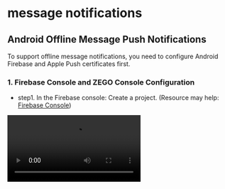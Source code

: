 # message notifications

## Android Offline Message Push Notifications

To support offline message notifications, you need to configure Android Firebase and Apple Push certificates first.

### 1. Firebase Console and ZEGO Console Configuration

- step1. In the Firebase console: Create a project. (Resource may help: [Firebase Console](https://console.firebase.google.com/))

<Video src="https://www.youtube.com/embed/HhP7rLirCA4"/>

- step2. In the [ZEGOCLOUD Admin Console](https://console.zegocloud.com/): Upload your FCM certificate

<Note title="Note">
- If you are ready with the Apple APNS certificate at this point, you can upload it together.
- iOS **need Apple Push Services certificates**, not VoIP certificates. This is different from the CallKit project.
</Note> 

<Frame auto="auto" height="auto" caption="">
  <img src="https://storage.zego.im/sdk-doc/Pics/zegocloud/console/upload_zimkit_certificate.png" />
</Frame>

- step3. In the [ZEGOCLOUD Admin Console](https://console.zegocloud.com/): create a `resourceID` for zimkit.

<Warning title="Warning">

1. You must use these options for zimkit, **APNs: Normal, FCM: Data Messages**. (Note that it's different from CallKit)
2. In the picture, `zego_message.caf` is the notification sound ringtone attached to iOS offline message push, apple only supports audio files in caf format, **you need to use your own caf file name here**. (If you don't need to customize the ringtone, you can leave the sound field empty.)
3. If you haven't configured the Android or iOS certificate at this point, the ResourceID will not include the options for that platform. as mentioned earlier, **We recommend that you also upload the Android and iOS certificate at this time together**, **then configure the resourceID for both iOS and Android together.**
> **If you haven't configured android and ios together**, when you need to configure another platform in the future, you **will need to delete and recreate the resourceID** to complete the configuration for android and ios. 

</Warning>

<Frame auto="auto" height="auto" caption="">
  <img src="https://storage.zego.im/sdk-doc/Pics/zegocloud/console/zimkit_resource_id.png"/>
</Frame>

- step4. In the Firebase console: Create an Android application and modify your project;

<Video src="https://www.youtube.com/embed/0f9Ai2uJM5o"/>

### 2. Modify the initialization code

You need to add the `notificationConfig` as follows:

<Warning title="Warning">
1. The `resourceID` here should use the `resourceID` created in the previous step in the [ZEGOCLOUD Admin Console](https://console.zegocloud.com/).
2. If you have other functions in your application that also use channelID, please use a different channelID here.
</Warning> 

```dart
void main() async {
  ...

  /// init ZIMKit
  await ZIMKit().init(
    appID: yourAppID /*input your AppID*/,
    appSign: yourAppSign /*input your AppSign*/,
    notificationConfig: ZegoZIMKitNotificationConfig(
      resourceID: yourResourceID,
      androidNotificationConfig: ZegoZIMKitAndroidNotificationConfig(
        channelID: yourChannelID,  //  'ZIM Message'
        channelName: yourChannelName,  //  'Message'
        sound: yourSoundFileName,  //  'message'
        icon: yourIconFileName,  //  'notification_icon'
      ),
    ),
  );

  ...
}
```

### 3. specify a custom notification sound and icon

1. If you need to specify a custom notification icon, you can specify the icon file name id of notification by `androidNotificationConfig.icon`, Additionally, you must place your icon file in the following path: **\$&lcub;project_root&rcub;/android/app/src/main/res/drawable/\$&lcub;icon&rcub;.png**
2. If you need to specify a custom notification sound, you can specify the sound file name id of notification by `androidNotificationConfig.sound`, Additionally, you must place your audio file in the following path: **\$&lcub;project_root&rcub;/android/app/src/main/res/raw/\$&lcub;sound&rcub;.mp3**

And the resources should be placed in the following locations:

<Frame width="auto" height="auto" caption="">
  <img src="https://storage.zego.im/sdk-doc/Pics/zegocloud/zimkit/zimkit_offline_files.jpeg" />
</Frame>

<Warning title="Warning">

If your project integrates **Call Kit** in addition to **ZIMKit**

<Accordion title="please add additional configuration:" defaultOpen="false">

When calling `ZegoUIKitPrebuiltCallInvitationService().init`, you need to add additional config for message notification.

```dart
ZegoUIKitPrebuiltCallInvitationService().init(
  appID: yourAppID /*input your AppID*/,
  appSign: yourAppSign /*input your AppSign*/,
  userID: id,
  userName: name,
  plugins: [ZegoUIKitSignalingPlugin()],
  androidNotificationConfig: ZegoCallAndroidNotificationConfig(
    /// call notification
    channelID: 'ZegoUIKit',
    channelName: 'Call Notifications',
    sound: 'call',
    icon: 'call',

    /// message notification
    messageChannelID: 'Message',
    messageChannelName: 'Message',
    messageSound: 'message',
    messageIcon: 'message',
  ),
);
```

<Frame width="auto" height="auto" caption="">
  <img src="https://storage.zego.im/sdk-doc/Pics/zegocloud/zimkit/zimkit_callkit_offline_files.jpeg" />
</Frame>

> Please refer to our [demo](https://github.com/ZEGOCLOUD/zego_inapp_chat_uikit_example_flutter/blob/master/basic_demo/lib/main.dart) for the complete code.

</Accordion>

</Warning>

### 4. Add firebase-messaging dependency

Add this line to your project's `your_project/android/app/build.gradle` file as instructed.

```
implementation 'com.google.firebase:firebase-messaging:21.1.0'
```

### 5. Configure notification permissions for your app.

Open the file `your_project/app/src/main/AndroidManifest.xml`, and add the following code:

```xml
<uses-permission android:name="android.permission.ACCESS_WIFI_STATE" />
<uses-permission android:name="android.permission.RECORD_AUDIO" />
<uses-permission android:name="android.permission.INTERNET" />
<uses-permission android:name="android.permission.ACCESS_NETWORK_STATE" />
<uses-permission android:name="android.permission.CAMERA" />
<uses-permission android:name="android.permission.BLUETOOTH" />
<uses-permission android:name="android.permission.MODIFY_AUDIO_SETTINGS" />
<uses-permission android:name="android.permission.READ_PHONE_STATE" />
<uses-permission android:name="android.permission.WAKE_LOCK" />
<uses-permission android:name="android.permission.FOREGROUND_SERVICE" />
<uses-permission android:name="android.permission.WRITE_EXTERNAL_STORAGE"/>
<uses-permission android:name="android.permission.READ_EXTERNAL_STORAGE"/>
<uses-permission android:name="android.permission.USE_FULL_SCREEN_INTENT" />
<uses-permission android:name="android.permission.REQUEST_IGNORE_BATTERY_OPTIMIZATIONS" />
<uses-permission android:name="android.permission.VIBRATE"/>
<uses-permission android:name="android.permission.READ_MEDIA_VIDEOS"/>
<uses-permission android:name="android.permission.READ_MEDIA_AUDIO"/>
<uses-permission android:name="android.permission.READ_MEDIA_IMAGES"/>

<uses-permission android:name="android.permission.ACCESS_NOTIFICATION_POLICY"/>
<uses-permission android:name="android.permission.POST_NOTIFICATIONS"/>
<!--for bring app to foreground from background in Android 10 -->
<uses-permission android:name="android.permission.SYSTEM_ALERT_WINDOW" />
```

<Frame width="auto" height="auto" caption="">
  <img src="https://media-resource.spreading.io/5fa3f99cda659c8c9f2907cbb0242e6c/workspace86/android_permission.png" />
</Frame>

### 6. Guide your users to set app permissions (Android only)

Some devices require special permissions to be enabled in order for your app to automatically display in the foreground when receiving a offline message (such as Xiaomi). Therefore, you need to guide your app users to enable the necessary app permissions to make the offline message effective.

- battery settings: Unrestricted.
- notification settings: Switch all to enable.

|notification settings| battery settings|
|--|--|
|<Frame width="auto" height="auto" caption=""><img src="https://storage.zego.im/sdk-doc/Pics/zegocloud/oss/setting_notifications.gif" /></Frame>|<Frame width="auto" height="auto" caption=""><img src="https://storage.zego.im/sdk-doc/Pics/zegocloud/oss/setting_battery.gif" /></Frame>|

Here are the permissions that an app needs on Xiaomi devices for reference:

- Show on locked screen: Switch to Enable
- Display pop-up windows while running in the background: Switch to Enable
- Display pop-up window: Switch to Enable

| | | |
|--|--|--|
|<Frame width="auto" height="auto" caption=""><img src="https://media-resource.spreading.io/5fa3f99cda659c8c9f2907cbb0242e6c/workspace86/miui12_settings1.jpg" /></Frame>|<Frame width="auto" height="auto" caption=""><img src="https://media-resource.spreading.io/5fa3f99cda659c8c9f2907cbb0242e6c/workspace86/miui12_settings2.jpg" /></Frame>|<Frame width="auto" height="auto" caption=""><img src="https://media-resource.spreading.io/5fa3f99cda659c8c9f2907cbb0242e6c/workspace86/miui12_settings3.jpg" /></Frame>|

## iOS Offline Message Push Notifications

### 1. Apple Developer Center and ZEGOCLOUD Console Configuration

- step1. You need to Create a Apple Push Services Certificate, and export a .p12 file on your Mac.

  <Video src="https://www.youtube.com/embed/gVi6gN30g8E"/>

- step2. In the [ZEGOCLOUD Admin Console](https://console.zegocloud.com/): Upload your APNs certificate

  <Note title="Note">
  - iOS **need Apple Push Services certificates**, not VoIP certificates. This is different from the CallKit project.
  </Note> 

  <Frame auto="auto" height="auto" caption="">
    <img src="https://storage.zego.im/sdk-doc/Pics/zegocloud/console/upload_zimkit_certificate.png" />
  </Frame>

- step3. In the [ZEGOCLOUD Admin Console](https://console.zegocloud.com/): create a `resourceID` for zimkit.

  <Warning title="Warning">

  1. You must use these options for zimkit, **APNs: Normal, FCM: Data Messages**. (Note that it's different from CallKit)
  2. In the picture, `zego_message.caf` is the notification sound ringtone attached to iOS offline message push, apple only supports audio files in caf format, **you need to use your own caf file name here**. (If you don't need to customize the ringtone, you can leave the sound field empty.)
  3. If you haven't configured the Android or iOS certificate at this point, the ResourceID will not include the options for that platform. as mentioned earlier, **We recommend that you also upload the Android and iOS certificate at this time together**, **then configure the resourceID for both iOS and Android together.**

  > **If you haven't configured android and ios together**, when you need to configure another platform in the future, you **will need to delete and recreate the resourceID** to complete the configuration for android and ios. 

  </Warning> 

  <Frame auto="auto" height="auto" caption="">
    <img src="https://storage.zego.im/sdk-doc/Pics/zegocloud/console/zimkit_resource_id.png" />
  </Frame>

### 2. Modify the initialization code

<Accordion title="In the integration steps of Android, there is already the same step. If you haven't completed Android, please click here to view and continue." defaultOpen="false">

You can put any content in here.

You need to add the `notificationConfig` as follows:

<Warning title="Warning">
1. The `resourceID` here should use the `resourceID` created in the previous step in the [ZEGOCLOUD Admin Console](https://console.zegocloud.com/).
2. If you have other functions in your application that also use channelID, please use a different channelID here.
</Warning> 

```dart
void main() async {
  ...

  /// init ZIMKit
  await ZIMKit().init(
    appID: yourAppID /*input your AppID*/,
    appSign: yourAppSign /*input your AppSign*/,
    notificationConfig: ZegoZIMKitNotificationConfig(
      resourceID: yourResourceID,
      androidNotificationConfig: ZegoZIMKitAndroidNotificationConfig(
        channelID: yourChannelID,  //  'ZIM Message'
        channelName: yourChannelName,  //  'Message'
        sound: yourSoundFileName,  //  'message'
        icon: yourIconFileName,  //  'notification_icon'
      ),
    ),
  );

  ...
}
```

</Accordion>

### 3. Add Push Notifications configuration

Open the project with Xcode, and click the`+ Capability` on the `Signing & Capabilities` page.

<Frame width="auto" height="auto" caption="">
  <img src="https://media-resource.spreading.io/5fa3f99cda659c8c9f2907cbb0242e6c/workspace86/capabili.jpeg" />
</Frame>

And double-click on `Push Notifications` to add this feature.

<Frame width="auto" height="auto" caption="">
  <img src="https://media-resource.spreading.io/5fa3f99cda659c8c9f2907cbb0242e6c/workspace86/push.jpeg" />
</Frame>

### 4. Add the Background Modes capability.

Open the project with Xcode, and click the`+ Capability` on the `Signing & Capabilities` page again.

<Frame width="auto" height="auto" caption="">
  <img src="https://media-resource.spreading.io/5fa3f99cda659c8c9f2907cbb0242e6c/workspace86/capabili.jpeg" />
</Frame>

And double-click on `Background Modes` in the pop-up window. This will allow you to see the `Background Modes` configuration in the `Signing & Capabilities`. 

<Frame width="auto" height="auto" caption="">
  <img src="https://storage.zego.im/sdk-doc/Pics/zegocloud/zimkit/capability_background.png" />
</Frame>

### 5. Check and Make sure the following features are enabled

<Frame width="auto" height="auto" caption="">
  <img src="https://storage.zego.im/sdk-doc/Pics/zegocloud/zimkit/zimkit_ios_xcodepush.png" />
</Frame>

### 6. Import the PushKit libraries.

<Frame width="auto" height="auto" caption="">
  <img src="https://storage.zego.im/sdk-doc/Pics/zegocloud/zimkit/zimkit_ios_pushkit.png" />
</Frame>

### 7. Configure offline messages notification sound

In the previous steps, when configuring the resourceID, we also set up the notification sound for iOS. I believe you have completed this step. The sound file we use in our documentation is `zego_message.caf`.

Now, we need to import the notification sound file into the Xcode project.

<Frame width="auto" height="auto" caption="">
  <img src="https://storage.zego.im/sdk-doc/Pics/zegocloud/zimkit/zimkit_ios_add_files_to_runner.png" />
</Frame>

And the resources should be placed in the following locations:

<Frame width="auto" height="auto" caption="">
  <img src="https://storage.zego.im/sdk-doc/Pics/zegocloud/zimkit/zimkit_ios_zego_message_caf.png" />
</Frame>

## Online Message Notifications

Online notification is much simpler. In general,

1. Integrate `flutter_local_notifications` to display any desired notifications.

```bash
flutter pub add flutter_local_notifications
```

2. Listen for new messages using `ZIMKit().getOnMessageReceivedNotifier()`, and display a notification when a new message is received.

```dart
ZIMKit().getOnMessageReceivedNotifier().addListener(_onMessageArrived);
```

3. Control app page navigation by handling the click callback of the notification.

```dart
static void onNotificationTappedBackground(NotificationResponse response) {
  //...
  try {
    final Map payload = jsonDecode(response.payload!);
    navigatorKey.currentState?.push(
      MaterialPageRoute(
        builder: (context) {
          return demoMessageListPageID(
            navigatorKey.currentContext!,
            id: payload['id'],
            type: ZIMConversationType.values[payload['typeIndex']],
          );
        },
      ),
    );
  } catch (e) {
    // ...
  }
}
```

All of these functionalities are already provided in the [demo](https://github.com/ZEGOCLOUD/zego_inapp_chat_uikit_example_flutter). You can refer to the specific implementation in the [demo](https://github.com/ZEGOCLOUD/zego_inapp_chat_uikit_example_flutter).

